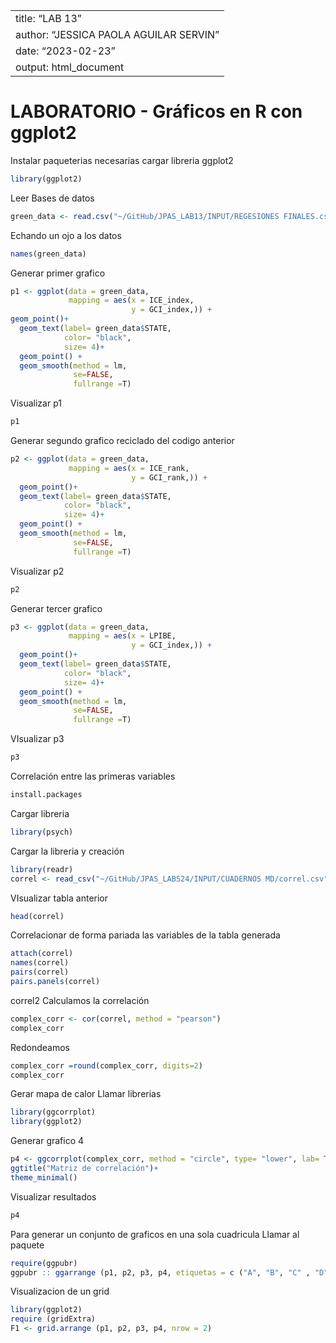 --------------------------------------------
title: "LAB 13"
author: "JESSICA PAOLA AGUILAR SERVIN"
date: "2023-02-23"
output: html_document
-------------------------------------------

# LABORATORIO - Gráficos en R con ggplot2 

Instalar paqueterias necesarias
cargar libreria ggplot2
```{r}
library(ggplot2)
```

Leer Bases de datos
```{r}
green_data <- read.csv("~/GitHub/JPAS_LAB13/INPUT/REGESIONES FINALES.csv")
```

Echando un ojo a los datos
```{r}
names(green_data)
```

Generar primer grafico
```{r}

p1 <- ggplot(data = green_data, 
             mapping = aes(x = ICE_index, 
                           y = GCI_index,)) +
geom_point()+
  geom_text(label= green_data$STATE,
            color= "black",
            size= 4)+
  geom_point() +
  geom_smooth(method = lm,
              se=FALSE,
              fullrange =T)
```

Visualizar p1
```{r}
p1
```

Generar segundo grafico reciclado del codigo anterior

```{r}
p2 <- ggplot(data = green_data, 
             mapping = aes(x = ICE_rank, 
                           y = GCI_rank,)) +
  geom_point()+
  geom_text(label= green_data$STATE,
            color= "black",
            size= 4)+
  geom_point() +
  geom_smooth(method = lm,
              se=FALSE,
              fullrange =T)
```

Visualizar p2
```{r}
p2
```

Generar tercer grafico
```{r}
p3 <- ggplot(data = green_data, 
             mapping = aes(x = LPIBE, 
                           y = GCI_index,)) +
  geom_point()+
  geom_text(label= green_data$STATE,
            color= "black",
            size= 4)+
  geom_point() +
  geom_smooth(method = lm,
              se=FALSE,
              fullrange =T)
```

VIsualizar p3
```{r}
p3
```

Correlación entre las primeras variables
```{r}
install.packages
```

Cargar libreria
```{r}
library(psych)
```

Cargar la libreria y creación
```{r}
library(readr)
correl <- read_csv("~/GitHub/JPAS_LABS24/INPUT/CUADERNOS MD/correl.csv")
```

VIsualizar tabla anterior
```{r}
head(correl)
```

Correlacionar de forma pariada las variables de la tabla generada
```{r}
attach(correl)
names(correl)
pairs(correl)
pairs.panels(correl)
```

correl2
Calculamos la correlación 
```{r}
complex_corr <- cor(correl, method = "pearson")
complex_corr
```

Redondeamos
```{r}
complex_corr =round(complex_corr, digits=2)
complex_corr
```

Gerar mapa de calor
Llamar librerias
```{r}
library(ggcorrplot)
library(ggplot2)
```

Generar grafico 4
```{r}
p4 <- ggcorrplot(complex_corr, method = "circle", type= "lower", lab= TRUE)
ggtitle("Matriz de correlación")+
theme_minimal()
```

Visualizar resultados
```{r}
p4
```

Para generar un conjunto de graficos en una sola cuadricula
Llamar al paquete
```{r}
require(ggpubr)
ggpubr :: ggarrange (p1, p2, p3, p4, etiquetas = c ("A", "B", "C" , "D"))
```

Visualizacion de un grid 
```{r}
library(ggplot2)
require (gridExtra)
F1 <- grid.arrange (p1, p2, p3, p4, nrow = 2)
```


